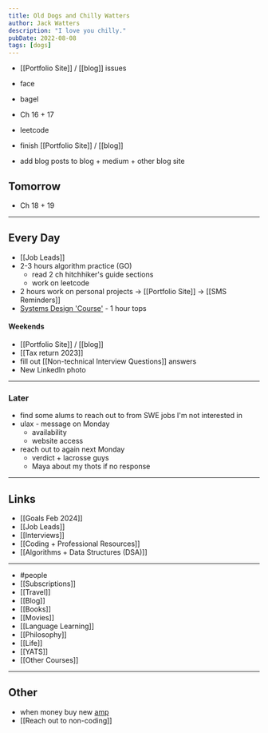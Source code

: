 ```yaml
---
title: Old Dogs and Chilly Watters
author: Jack Watters
description: "I love you chilly."
pubDate: 2022-08-08
tags: [dogs]
---
```


- [[Portfolio Site]] / [[blog]] issues
- face
- bagel

- Ch 16 + 17
- leetcode
- finish [[Portfolio Site]] / [[blog]]
- add blog posts to blog + medium + other blog site
## Tomorrow
- Ch 18 + 19

---
## Every Day
- [[Job Leads]]
- 2-3 hours algorithm practice (GO)
	- read 2 ch hitchhiker's guide sections
	- work on leetcode
- 2 hours work on personal projects -> [[Portfolio Site]]  -> [[SMS Reminders]]
- [Systems Design 'Course'](https://github.com/donnemartin/system-design-primer)  - 1 hour tops
#### Weekends
- [[Portfolio Site]] / [[blog]]
- [[Tax return 2023]] 
- fill out [[Non-technical Interview Questions]] answers
- New LinkedIn photo
---
### Later
- find some alums to reach out to from SWE jobs I'm not interested in
- ulax - message on Monday
	- availability
	- website access
- reach out to again next Monday
	- verdict + lacrosse guys
	- Maya about my thots if no response
---
## Links
- [[Goals Feb 2024]]
- [[Job Leads]]
- [[Interviews]]
- [[Coding + Professional Resources]]
- [[Algorithms + Data Structures (DSA)]]
---
- #people
- [[Subscriptions]]
- [[Travel]]
- [[Blog]]
- [[Books]]
- [[Movies]]
- [[Language Learning]]
- [[Philosophy]]
- [[Life]]
- [[YATS]]
- [[Other Courses]]
---
## Other
- when money buy new [amp](https://www.amazon.com/dp/B07JVFY27T/?tag=thewire06-20&linkCode=xm2&ascsubtag=AwEAAAAAAAAAAodY)
- [[Reach out to non-coding]]
